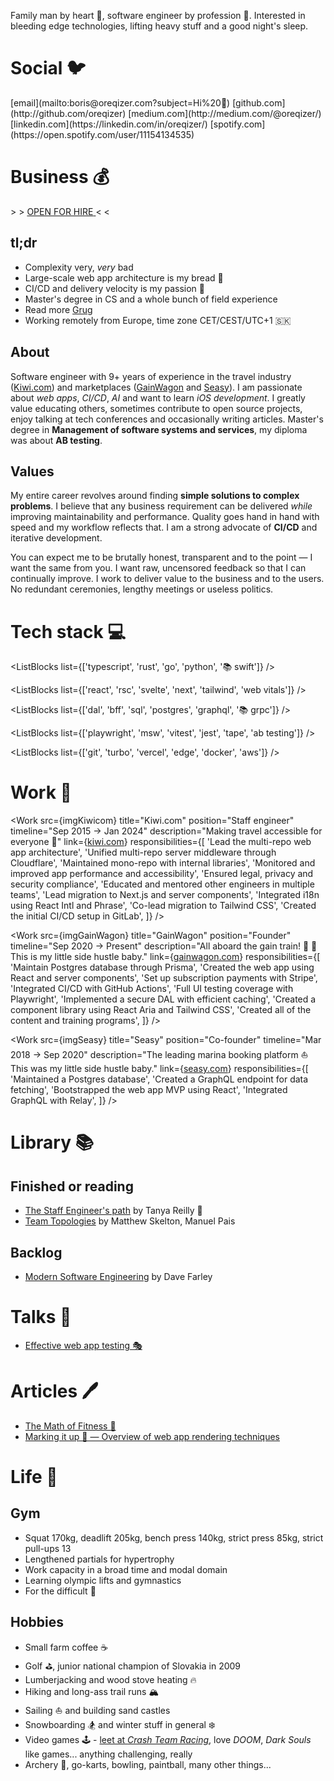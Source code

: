 

Family man by heart :house_with_garden:, software engineer by profession :honeybee:. Interested in
bleeding edge technologies, lifting heavy stuff and a good night's sleep.

# Social :bird:

<span className="[&>p]:leading-loose">
  [email](mailto:boris@oreqizer.com?subject=Hi%20👋)
  [github.com](http://github.com/oreqizer)
  [medium.com](http://medium.com/@oreqizer/)
  [linkedin.com](https://linkedin.com/in/oreqizer/)
  [spotify.com](https://open.spotify.com/user/11154134535)
</span>

# Business :moneybag:

<div className="text-2xl md:text-5xl font-bold text-center my-12 whitespace-nowrap">
  <span className="text-glitch-red">&gt;</span>
  <span className="text-glitch-blue">&gt; </span>
  <a
    className="text-white"
    href="mailto:boris@oreqizer.com?subject=Hey%20Boris,%20come%20work%20for%20us!%20💰"
  >
    <span>OPEN FOR HIRE</span>
  </a>
  <span className="text-glitch-blue"> &lt;</span>
  <span className="text-glitch-red">&lt;</span>
</div>

## tl;dr

- Complexity very, _very_ bad
- Large-scale web app architecture is my bread :bread:
- CI/CD and delivery velocity is my passion :rocket:
- Master's degree in CS and a whole bunch of field experience
- Read more [Grug](https://grugbrain.dev)
- Working remotely from Europe, time zone CET/CEST/UTC+1 :slovakia:

## About

Software engineer with 9+ years of experience in the travel industry
([Kiwi.com](https://www.kiwi.com)) and marketplaces ([GainWagon](https://gainwagon.com) and
[Seasy](https://seasy.at)). I am passionate about _web apps_, _CI/CD_, _AI_ and want to learn
_iOS development_. I greatly value educating others, sometimes contribute to open source
projects, enjoy talking at tech conferences and occasionally writing articles. Master's degree in
**Management of software systems and services**, my diploma was about **AB testing**.

## Values

My entire career revolves around finding **simple solutions to complex problems**. I believe that
any business requirement can be delivered _while_ improving maintainability and performance. Quality
goes hand in hand with speed and my workflow reflects that. I am a strong advocate of **CI/CD** and
iterative development.

You can expect me to be brutally honest, transparent and to the point — I want the same from you. I
want raw, uncensored feedback so that I can continually improve. I work to deliver value to the
business and to the users. No redundant ceremonies, lengthy meetings or useless politics.

# Tech stack :computer:

<ListBlocks list={['typescript', 'rust', 'go', 'python', '📚 swift']} />

<ListBlocks
  list={['react', 'rsc', 'svelte', 'next', 'tailwind', 'web vitals']}
/>

<ListBlocks list={['dal', 'bff', 'sql', 'postgres', 'graphql', '📚 grpc']} />

<ListBlocks
  list={['playwright', 'msw', 'vitest', 'jest', 'tape', 'ab testing']}
/>

<ListBlocks list={['git', 'turbo', 'vercel', 'edge', 'docker', 'aws']} />

# Work :construction:

<Work
  src={imgKiwicom}
  title="Kiwi.com"
  position="Staff engineer"
  timeline="Sep 2015 → Jan 2024"
  description="Making travel accessible for everyone 🛫"
  link={<a href="https://www.kiwi.com">kiwi.com</a>}
  responsibilities={[
    'Lead the multi-repo web app architecture',
    'Unified multi-repo server middleware through Cloudflare',
    'Maintained mono-repo with internal libraries',
    'Monitored and improved app performance and accessibility',
    'Ensured legal, privacy and security compliance',
    'Educated and mentored other engineers in multiple teams',
    'Lead migration to Next.js and server components',
    'Integrated i18n using React Intl and Phrase',
    'Co-lead migration to Tailwind CSS',
    'Created the initial CI/CD setup in GitLab',
  ]}
/>

<Work
  src={imgGainWagon}
  title="GainWagon"
  position="Founder"
  timeline="Sep 2020 → Present"
  description="All aboard the gain train! 💪 🚂 This is my little side hustle baby."
  link={<a href="https://gainwagon.com">gainwagon.com</a>}
  responsibilities={[
    'Maintain Postgres database through Prisma',
    'Created the web app using React and server components',
    'Set up subscription payments with Stripe',
    'Integrated CI/CD with GitHub Actions',
    'Full UI testing coverage with Playwright',
    'Implemented a secure DAL with efficient caching',
    'Created a component library using React Aria and Tailwind CSS',
    'Created all of the content and training programs',
  ]}
/>

<Work
  src={imgSeasy}
  title="Seasy"
  position="Co-founder"
  timeline="Mar 2018 → Sep 2020"
  description="The leading marina booking platform ⛵This was my little side hustle baby."
  link={<a href="https://gainwagon.com">seasy.com</a>}
  responsibilities={[
    'Maintained a Postgres database',
    'Created a GraphQL endpoint for data fetching',
    'Bootstrapped the web app MVP using React',
    'Integrated GraphQL with Relay',
  ]}
/>

# Library :books:

## Finished or reading

- [The Staff Engineer's path](https://www.goodreads.com/en/book/show/61058107) by Tanya Reilly
  :construction:
- [Team Topologies](https://www.goodreads.com/en/book/show/44135420) by Matthew Skelton, Manuel Pais

## Backlog

- [Modern Software Engineering](https://www.goodreads.com/en/book/show/57345270) by Dave Farley

# Talks :microphone:

- [Effective web app testing 🎭](https://www.youtube.com/watch?v=U3V7UMJ-1hg)

# Articles :pen:

- [The Math of Fitness 💪](https://medium.com/@oreqizer/the-math-of-fitness-dbcf11971617)
- [Marking it up 💅 — Overview of web app rendering techniques](https://code.kiwi.com/web-app-rendering-101-6ad2e01b0bb4)

# Life :muscle:

## Gym

- Squat 170kg, deadlift 205kg, bench press 140kg, strict press 85kg, strict pull-ups 13
- Lengthened partials for hypertrophy
- Work capacity in a broad time and modal domain
- Learning olympic lifts and gymnastics
- For the difficult :milk_glass:

## Hobbies

- Small farm coffee :coffee:
- Golf :golf:, junior national champion of Slovakia in 2009
- Lumberjacking and wood stove heating :fire:
- Hiking and long-ass trail runs :mountain_snow:
- Sailing :sailboat: and building sand castles
- Snowboarding :snowboarder: and winter stuff in general :snowflake:
- Video games :joystick: - [leet at _Crash Team Racing_](https://youtu.be/eBgaz3jCuFc), love _DOOM_,
  _Dark Souls_ like games... anything challenging, really
- Archery :bow_and_arrow:, go-karts, bowling, paintball, many other things...
